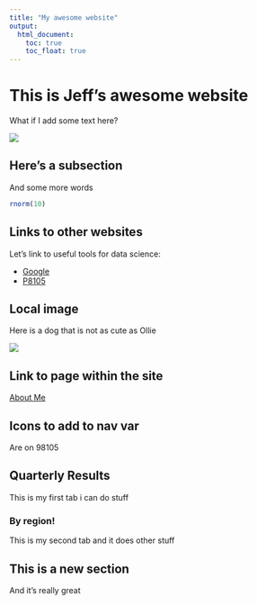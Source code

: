 ```yaml
---
title: "My awesome website"
output: 
  html_document:
    toc: true
    toc_float: true
---
```


# This is Jeff's awesome website

What if I add some text here?

![](https://media.giphy.com/media/drXGoW1iudhKw/giphy.gif)

## Here's a subsection

And some more words

```r
rnorm(10)
```


## Links to other websites

Let's link to useful tools for data science:

* [Google](https://www.google.com/)
* [P8105](https://p8105.com/)


## Local image

Here is a dog that is not as cute as Ollie

![](images/dog.jpeg)

## Link to page within the site

[About Me](about.html)


## Icons to add to nav var 
Are on 98105

## Quarterly Results {.tabset}

This is my first tab i can do stuff

### By region!

This is my second tab and it does other stuff
 
## This is a new section

And it's really great
